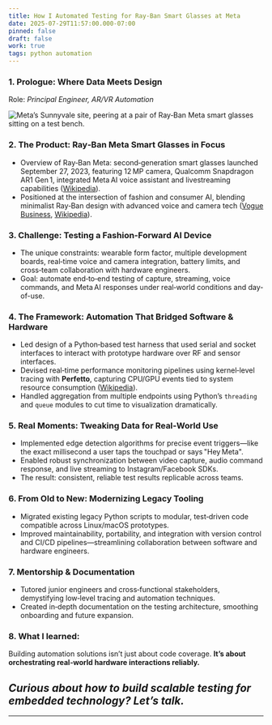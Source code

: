 ```yaml
---
title: How I Automated Testing for Ray‑Ban Smart Glasses at Meta
date: 2025-07-29T11:57:00.000-07:00
pinned: false
draft: false
work: true
tags: python automation
---
```

### 1. Prologue: Where Data Meets Design


Role: *Principal Engineer, AR/VR Automation*



![](/uploads/meta_1.png "Meta’s Sunnyvale site, peering at a pair of Ray‑Ban Meta smart glasses sitting on a test bench.")





### 2. The Product: Ray‑Ban Meta Smart Glasses in Focus

* Overview of Ray‑Ban Meta: second‑generation smart glasses launched September 27, 2023, featuring 12 MP camera, Qualcomm Snapdragon AR1 Gen 1, integrated Meta AI voice assistant and livestreaming capabilities ([Wikipedia](https://en.wikipedia.org/wiki/Ray-Ban_Meta?utm_source=chatgpt.com "Ray-Ban Meta")).
* Positioned at the intersection of fashion and consumer AI, blending minimalist Ray‑Ban design with advanced voice and camera tech ([Vogue Business](https://www.voguebusiness.com/story/technology/metas-far-sighted-fashion-moment?utm_source=chatgpt.com "Meta's far-sighted fashion moment"), [Wikipedia](https://en.wikipedia.org/wiki/Ray-Ban_Meta?utm_source=chatgpt.com "Ray-Ban Meta")).

### 3. Challenge: Testing a Fashion‑Forward AI Device

* The unique constraints: wearable form factor, multiple development boards, real‑time voice and camera integration, battery limits, and cross‑team collaboration with hardware engineers.
* Goal: automate end‑to‑end testing of capture, streaming, voice commands, and Meta AI responses under real‑world conditions and day-of-use.

### 4. The Framework: Automation That Bridged Software & Hardware

* Led design of a Python‑based test harness that used serial and socket interfaces to interact with prototype hardware over RF and sensor interfaces.
* Devised real‑time performance monitoring pipelines using kernel‑level tracing with **Perfetto**, capturing CPU/GPU events tied to system resource consumption ([Wikipedia](https://en.wikipedia.org/wiki/Ray-Ban_Meta?utm_source=chatgpt.com "Ray-Ban Meta")).
* Handled aggregation from multiple endpoints using Python’s `threading` and `queue` modules to cut time to visualization dramatically.

### 5. Real Moments: Tweaking Data for Real‑World Use

* Implemented edge detection algorithms for precise event triggers—like the exact millisecond a user taps the touchpad or says "Hey Meta".
* Enabled robust synchronization between video capture, audio command response, and live streaming to Instagram/Facebook SDKs.
* The result: consistent, reliable test results replicable across teams.

### 6. From Old to New: Modernizing Legacy Tooling

* Migrated existing legacy Python scripts to modular, test‑driven code compatible across Linux/macOS prototypes.
* Improved maintainability, portability, and integration with version control and CI/CD pipelines—streamlining collaboration between software and hardware engineers.

### 7. Mentorship & Documentation

* Tutored junior engineers and cross‑functional stakeholders, demystifying low‑level tracing and automation techniques.
* Created in‑depth documentation on the testing architecture, smoothing onboarding and future expansion.

### 8.  What I learned:

Building automation solutions isn’t just about code coverage. **It’s about orchestrating real‑world hardware interactions reliably.**

## *Curious about how to build scalable testing for embedded technology? Let’s talk.*

- - -
